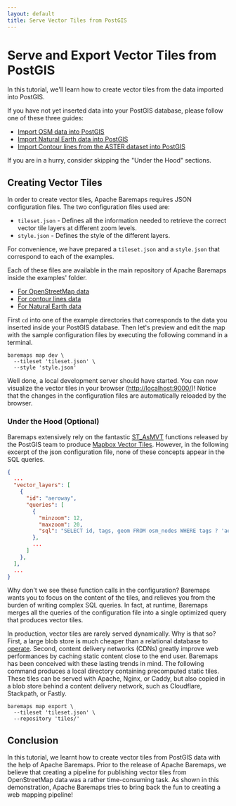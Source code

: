 ```yaml
---
layout: default
title: Serve Vector Tiles from PostGIS
---
```


# Serve and Export Vector Tiles from PostGIS

In this tutorial, we'll learn how to create vector tiles from the data imported into PostGIS.

If you have not yet inserted data into your PostGIS database, please follow one of these three guides:

- [Import OSM data into PostGIS](https://baremaps.apache.org/examples/import-osm-into-postgis/)
- [Import Natural Earth data into PostGIS](https://baremaps.apache.org/examples/openstreetmap/)
- [Import Contour lines from the ASTER dataset into PostGIS](https://baremaps.apache.org/examples/openstreetmap/)

If you are in a hurry, consider skipping the "Under the Hood" sections.

## Creating Vector Tiles

In order to create vector tiles, Apache Baremaps requires JSON configuration files. The two configuration files used are:

- `tileset.json` - Defines all the information needed to retrieve the correct vector tile layers at different zoom levels.
- `style.json` - Defines the style of the different layers.

For convenience, we have prepared a `tileset.json` and a `style.json` that correspond to each of the examples.

Each of these files are available in the main repository of Apache Baremaps inside the examples' folder.

- [For OpenStreetMap data](https://github.com/apache/incubator-baremaps/blob/main/examples/openstreetmap/)
- [For contour lines data](https://github.com/apache/incubator-baremaps/blob/main/examples/contour/)
- [For Natural Earth data](https://github.com/apache/incubator-baremaps/blob/main/examples/naturalearth/)

First `cd` into one of the example directories that corresponds to the data you inserted inside your PostGIS database.
Then let's preview and edit the map with the sample configuration files by executing the following command in a terminal.

```
baremaps map dev \
  --tileset 'tileset.json' \
  --style 'style.json'
```

Well done, a local development server should have started.
You can now visualize the vector tiles in your browser ([http://localhost:9000/](http://localhost:9000/))!
Notice that the changes in the configuration files are automatically reloaded by the browser.

### Under the Hood (Optional)

Baremaps extensively rely on the fantastic [ST_AsMVT](https://postgis.net/docs/ST_AsMVT.html) functions released by the PostGIS team to produce [Mapbox Vector Tiles](https://docs.mapbox.com/vector-tiles/specification/).
However, in the following excerpt of the json configuration file, none of these concepts appear in the SQL queries.

```json
{
  ...
  "vector_layers": [
    {
      "id": "aeroway",
      "queries": [
        {
          "minzoom": 12,
          "maxzoom": 20,
          "sql": "SELECT id, tags, geom FROM osm_nodes WHERE tags ? 'aeroway'"
        },
        ...
      ]
    },
  ],
  ...
}
```

Why don't we see these function calls in the configuration?
Baremaps wants you to focus on the content of the tiles, and relieves you from the burden of writing complex SQL queries.
In fact, at runtime, Baremaps merges all the queries of the configuration file into a single optimized query that produces vector tiles.

In production, vector tiles are rarely served dynamically. Why is that so?
First, a large blob store is much cheaper than a relational database to [operate](https://wiki.c2.com/?StorageIsCheap).
Second, content delivery networks (CDNs) greatly improve web performances by caching static content close to the end user.
Baremaps has been conceived with these lasting trends in mind.
The following command produces a local directory containing precomputed static tiles.
These tiles can be served with Apache, Nginx, or Caddy, but also copied in a blob store behind a content delivery network, such as Cloudflare, Stackpath, or Fastly.

```
baremaps map export \
  --tileset 'tileset.json' \
  --repository 'tiles/'
```

## Conclusion

In this tutorial, we learnt how to create vector tiles from PostGIS data with the help of Apache Baremaps.
Prior to the release of Apache Baremaps, we believe that creating a pipeline for publishing vector tiles from OpenStreetMap data was a rather time-consuming task.
As shown in this demonstration, Apache Baremaps tries to bring back the fun to creating a web mapping pipeline!
